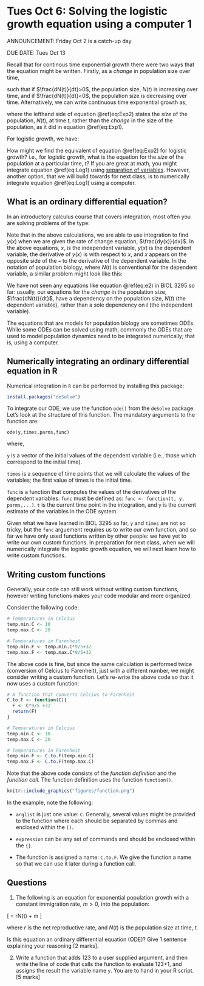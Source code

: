 # Tues Oct 6: Solving the logistic growth equation using a computer 1

ANNOUNCEMENT: Friday Oct 2 is a catch-up day

DUE DATE: Tues Oct 13

Recall that for continous time exponential growth there were two ways that the equation might be written. Firstly, as a _change_ in population size over time,

\begin{equation}
\frac{dN(t)}{dt} = rN(t),
(\#eq:Exp1)
\end{equation}

such that if $\frac{dN(t)}{dt}>0$, the population size, $N(t)$ is increasing over time, and if $\frac{dN(t)}{dt}<0$, the population size is decreasing over time. Alternatively, we can write continuous time exponential growth as,

\begin{equation}
N(t) = N(0)e^{rt},
(\#eq:Exp2)
\end{equation}

where the lefthand side of equation \@ref(eq:Exp2) states the _size_ of the population, $N(t)$, at time $t$, rather than the _change_ in the size of the population, as it did in equation \@ref(eq:Exp1). 

For logistic growth, we have:

\begin{equation}
\frac{dN(t)}{dt} = rN(t)\left(1 - \frac{N(t)}{K} \right).
(\#eq:Log1)
\end{equation}

How might we find the equivalent of equation \@ref(eq:Exp2) for logistic growth? i.e., for logistic growth, what is the equation for the _size_ of the population at a particular time, $t$? If you are great at math, you might integrate equation \@ref(eq:Log1) using [separation of variables](https://math.usu.edu/~powell/ysa-html/node8.html). However, another option, that we will build towards for next class, is to numerically integrate equation \@ref(eq:Log1) using a computer.


## What is an ordinary differential equation?
In an introductory calculus course that covers integration, most often you are solving problems of the type:

\begin{eqnarray}
\frac{dy(x)}{dx} &=& x^2, \\
\int \frac{dy(x)}{dx} &=& \int x^2 \ dx, \\
y(x) &=& \frac{1}{3}x^3 + c.
(\#eq:e1)
\end{eqnarray}

Note that in the above calculations, we are able to use integration to find $y(x)$ when we are given the rate of change equation, $\frac{dy(x)}{dx}$. In the above equations, $x$, is the independent variable, $y(x)$ is the dependent variable, the derivative of $y(x)$ is with respect to $x$, and $x$ appears on the opposite side of the `=` to the derivative of the dependent variable. In the notation of population biology, where $N(t)$ is conventional for the dependent variable, a similar problem might look like this:

\begin{eqnarray}
\int \frac{dN(t)}{dt} &=& \int rt \ dt, \\ \nonumber
N(t) &=& \frac{1}{2}rt^2 + c. 
(\#eq:e2)
\end{eqnarray}

We have not seen any equations like equation \@ref(eq:e2) in BIOL 3295 so far: usually, our equations for the _change_ in the population size, $\frac{dN(t)}{dt}$, have a dependency on the population size, $N(t)$ (the dependent variable), rather than a sole dependency on $t$ (the independent variable).

The equations that are models for population biology are sometimes ODEs. While some ODEs can be solved using math, commonly the ODEs that are used to model population dynamics need to be integrated numerically; that is, using a computer. 

## Numerically integrating an ordinary differential equation in R

Numerical integration in `R` can be performed by installing this package:

```r
install.packages("deSolve")
```

To integrate our ODE, we use the function `ode()` from the `deSolve` package. Let's look at the structure of this function. The mandatory arguments to the function are:

`ode(y,times,parms,func)`

where,

`y` is a vector of the initial values of the dependent variable (i.e., those which correspond to the initial time).

`times` is a sequence of time points that we will calculate the values of the variables; the first value of times is the initial time.

`func` is a function that computes the values of the derivatives of the dependent variables. `func` must be defined as: `func <- function(t, y, parms,...)`. `t` is the current time point in the integration, and `y` is the current estimate of the variables in the ODE system.

Given what we have learned in BIOL 3295 so far, `y` and `times` are not so tricky, but the `func` arguement requires us to write our own function, and so far we have only used functions written by other people: we have yet to write our own custom functions. In preparation for next class, when we will numerically integrate the logistic growth equation, we will next learn how to write custom functions.

## Writing custom functions
Generally, your code can still work without writing custom functions, however writing functions makes your code modular and more organized.

Consider the following code:

```r
# Temperatures in Celcius
temp.min.C <- 10
temp.max.C <- 20

# Temperatures in Farenheit
temp.min.F <- temp.min.C*9/5+32
temp.max.F <- temp.max.C*9/5+32 
```

The above code is fine, but since the same calculation is performed twice (conversion of Celcius to Farenheit), just with a different number, we might consider writing a custom function. Let's re-write the above code so that it now uses a custom function:

```r
# A function that converts Celcius to Farenheit
C.to.F <- function(C){
  F <- C*9/5 +32
  return(F)
}

# Temperatures in Celcius
temp.min.C <- 10
temp.max.C <- 20

# Temperatures in Farenheit
temp.min.F <- C.to.F(temp.min.C)
temp.max.F <- C.to.F(temp.max.C)
```

Note that the above code consists of the _function definition_ and the _function call_. The function definition uses the function `function()`.

```r
knitr::include_graphics("figures/function.png")
```

In the example, note the following:

- `arglist` is just one value: `C`. Generally, several values might be provided to the function where each should be separated by commas and enclosed within the `()`.

- `expression` can be any set of commands and should be enclosed within the `{}`.

- The function is assigned a name: `C.to.F`. We give the function a name so that we can use it later during a function call.

## Questions
1. The following is an equation for exponential population growth with a constant immigration rate, $m>0$, into the population:

\[
\frac{dN(t)}{dt}= rN(t) + m
\]

where $r$ is the net reproductive rate, and $N(t)$ is the population size at time, $t$.

Is this equation an ordinary differential equation (ODE)? Give 1 sentence explaining your reasoning [2 marks].

2. Write a function that adds 123 to a user supplied argument, and then write the line of code that calls the function to evaluate 123+1, and assigns the result the variable name `y`. You are to hand in your R script. [5 marks]
